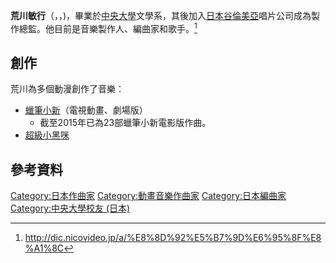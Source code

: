 {{Multiple issues|
{{BLPsources|date=2020年10月}}
{{Notability Unreferenced |time=2020-10-11T22:53:58+00:00}}
}}
'''荒川敏行'''（{{Lang-ja|荒川敏行}}，{{Lang-en|Arakawa Toshiyuki}}，{{bd|1953年|}})，畢業於[[中央大學_(日本)|中央大學]]文學系，其後加入[[日本古倫美亞|日本谷倫美亞]]唱片公司成為製作總監。他目前是音樂製作人、編曲家和歌手。<ref> http://dic.nicovideo.jp/a/%E8%8D%92%E5%B7%9D%E6%95%8F%E8%A1%8C</ref>

== 創作 ==
荒川為多個動漫創作了音樂：

* [[蜡笔小新|蠟筆小新]]（電視動畫、劇場版）
** 截至2015年已為23部蠟筆小新電影版作曲。
* [[超級小黑咪|超級小黑咪]]

== 參考資料 ==

<references />

{{Japan-bio-stub}}
[[Category:日本作曲家|Category:日本作曲家]]
[[Category:動畫音樂作曲家|Category:動畫音樂作曲家]]
[[Category:日本編曲家|Category:日本編曲家]]
[[Category:中央大學校友_(日本)|Category:中央大學校友 (日本)]]